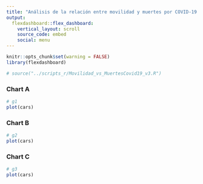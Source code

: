 ```yaml
---
title: "Análisis de la relación entre movilidad y muertes por COVID-19 en Argentina"
output: 
  flexdashboard::flex_dashboard:
    vertical_layout: scroll
    source_code: embed
    social: menu
---
```


```r
knitr::opts_chunk$set(warning = FALSE)
library(flexdashboard)

# source("../scripts_r/Movilidad_vs_MuertesCovid19_v3.R")
```

### Chart A

```r
# g1
plot(cars)
```

### Chart B

```r
# g2
plot(cars)
```

### Chart C

```r
# g3
plot(cars)
```

